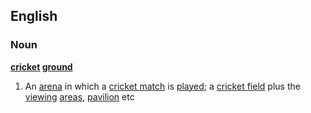 ==English==
===Noun===
'''[[cricket]] [[ground]]'''
#An [[arena]] in which a [[cricket match]] is [[played]]; a [[cricket field]] plus the [[viewing]] [[area]]s, [[pavilion]] etc
